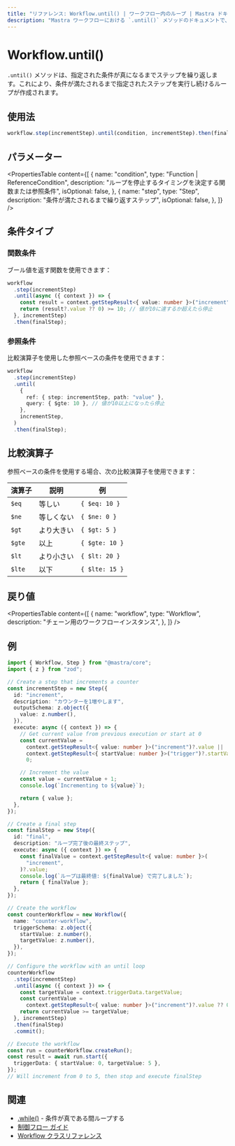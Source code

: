 ```yaml
---
title: "リファレンス: Workflow.until() | ワークフロー内のループ | Mastra ドキュメント"
description: "Mastra ワークフローにおける `.until()` メソッドのドキュメントで、指定された条件が真になるまでステップを繰り返します。"
---
```


# Workflow.until()

`.until()` メソッドは、指定された条件が真になるまでステップを繰り返します。これにより、条件が満たされるまで指定されたステップを実行し続けるループが作成されます。

## 使用法

```typescript
workflow.step(incrementStep).until(condition, incrementStep).then(finalStep);
```

## パラメーター

<PropertiesTable
  content={[
    {
      name: "condition",
      type: "Function | ReferenceCondition",
      description: "ループを停止するタイミングを決定する関数または参照条件",
      isOptional: false,
    },
    {
      name: "step",
      type: "Step",
      description: "条件が満たされるまで繰り返すステップ",
      isOptional: false,
    },
  ]}
/>

## 条件タイプ

### 関数条件

ブール値を返す関数を使用できます：

```typescript
workflow
  .step(incrementStep)
  .until(async ({ context }) => {
    const result = context.getStepResult<{ value: number }>("increment");
    return (result?.value ?? 0) >= 10; // 値が10に達するか超えたら停止
  }, incrementStep)
  .then(finalStep);
```

### 参照条件

比較演算子を使用した参照ベースの条件を使用できます：

```typescript
workflow
  .step(incrementStep)
  .until(
    {
      ref: { step: incrementStep, path: "value" },
      query: { $gte: 10 }, // 値が10以上になったら停止
    },
    incrementStep,
  )
  .then(finalStep);
```

## 比較演算子

参照ベースの条件を使用する場合、次の比較演算子を使用できます：

| 演算子 | 説明       | 例             |
| ------ | ---------- | -------------- |
| `$eq`  | 等しい     | `{ $eq: 10 }`  |
| `$ne`  | 等しくない | `{ $ne: 0 }`   |
| `$gt`  | より大きい | `{ $gt: 5 }`   |
| `$gte` | 以上       | `{ $gte: 10 }` |
| `$lt`  | より小さい | `{ $lt: 20 }`  |
| `$lte` | 以下       | `{ $lte: 15 }` |

## 戻り値

<PropertiesTable
  content={[
    {
      name: "workflow",
      type: "Workflow",
      description: "チェーン用のワークフローインスタンス",
    },
  ]}
/>

## 例

```typescript
import { Workflow, Step } from "@mastra/core";
import { z } from "zod";

// Create a step that increments a counter
const incrementStep = new Step({
  id: "increment",
  description: "カウンターを1増やします",
  outputSchema: z.object({
    value: z.number(),
  }),
  execute: async ({ context }) => {
    // Get current value from previous execution or start at 0
    const currentValue =
      context.getStepResult<{ value: number }>("increment")?.value ||
      context.getStepResult<{ startValue: number }>("trigger")?.startValue ||
      0;

    // Increment the value
    const value = currentValue + 1;
    console.log(`Incrementing to ${value}`);

    return { value };
  },
});

// Create a final step
const finalStep = new Step({
  id: "final",
  description: "ループ完了後の最終ステップ",
  execute: async ({ context }) => {
    const finalValue = context.getStepResult<{ value: number }>(
      "increment",
    )?.value;
    console.log(`ループは最終値: ${finalValue} で完了しました`);
    return { finalValue };
  },
});

// Create the workflow
const counterWorkflow = new Workflow({
  name: "counter-workflow",
  triggerSchema: z.object({
    startValue: z.number(),
    targetValue: z.number(),
  }),
});

// Configure the workflow with an until loop
counterWorkflow
  .step(incrementStep)
  .until(async ({ context }) => {
    const targetValue = context.triggerData.targetValue;
    const currentValue =
      context.getStepResult<{ value: number }>("increment")?.value ?? 0;
    return currentValue >= targetValue;
  }, incrementStep)
  .then(finalStep)
  .commit();

// Execute the workflow
const run = counterWorkflow.createRun();
const result = await run.start({
  triggerData: { startValue: 0, targetValue: 5 },
});
// Will increment from 0 to 5, then stop and execute finalStep
```

## 関連

- [.while()](./while.mdx) - 条件が真である間ループする
- [制御フロー ガイド](../../docs/workflows/control-flow.mdx)
- [Workflow クラスリファレンス](./workflow.mdx)
